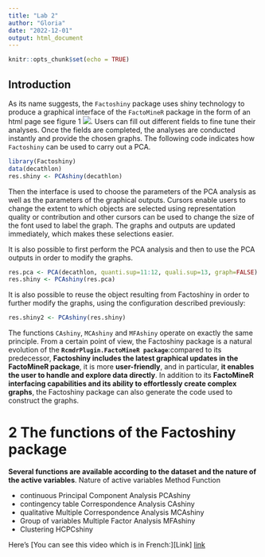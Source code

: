 ---
title: "Lab 2"
author: "Gloria"
date: "2022-12-01"
output: html_document
---

```{r setup, include=FALSE}
knitr::opts_chunk$set(echo = TRUE)
```
##  Introduction

As its name suggests, the `Factoshiny` package uses shiny technology to produce a graphical interface of the `FactoMineR` package in the form of an html page see figure 1 ![](PCA with Factoshiny.jpg). Users can fill out different fields to fine tune  their analyses. Once the fields are completed, the analyses are conducted instantly and provide the chosen graphs. The following code indicates how `Factoshiny` can be used to carry out a PCA.
```{r}

library(Factoshiny)
data(decathlon)
res.shiny <- PCAshiny(decathlon)

```

Then the interface is used to choose the parameters of the PCA analysis as well as the parameters of the graphical outputs. Cursors enable users to change the extent to which objects are selected using representation
quality or contribution and other cursors can be used to change the size of the font used to label the graph. The graphs and outputs are updated immediately, which makes these selections easier. 

It is also possible to first perform the PCA analysis and then to use the PCA outputs in order to modify
the graphs.

```{r}
res.pca <- PCA(decathlon, quanti.sup=11:12, quali.sup=13, graph=FALSE)
res.shiny <- PCAshiny(res.pca)

```
It is also possible to reuse the object resulting from Factoshiny in order to further modify the graphs, using
the configuration described previously:
```{r}
res.shiny2 <- PCAshiny(res.shiny)

```

The functions `CAshiny`, `MCAshiny` and `MFAshiny` operate on exactly the same principle. From a certain point of view, the Factoshiny package is a natural evolution of the **`RcmdrPlugin.FactoMineR package`**:compared to its predecessor, **Factoshiny includes the latest graphical updates in the FactoMineR package**, it is more **user-friendly**, and in particular, **it enables the user to handle and explore data directly**. In addition to its **FactoMineR interfacing capabilities and its ability to effortlessly create complex graphs**, the Factoshiny package can also generate the code used to construct the graphs.

# 2 The functions of the Factoshiny package

**Several functions are available according to the dataset and the nature of the active variables**. Nature of active variables Method Function

* continuous Principal Component Analysis PCAshiny
* contingency table Correspondence Analysis CAshiny
* qualitative Multiple Correspondence Analysis MCAshiny
* Group of variables Multiple Factor Analysis MFAshiny
* Clustering HCPCshiny

Here's [You can see this video which is in French:][Link] [link](https://www.youtube.com/watch?v=4T9tDX4aVS4/)
